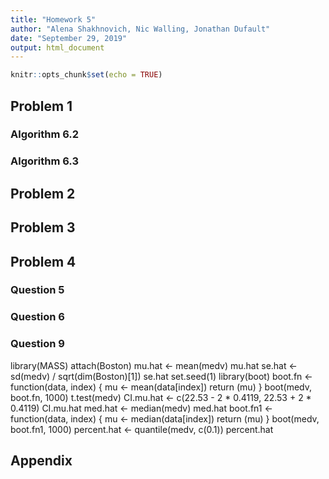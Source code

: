 ```yaml
---
title: "Homework 5"
author: "Alena Shakhnovich, Nic Walling, Jonathan Dufault"
date: "September 29, 2019"
output: html_document
---
```


```r
knitr::opts_chunk$set(echo = TRUE)
```

## Problem 1

### Algorithm 6.2


### Algorithm 6.3


## Problem 2


## Problem 3

## Problem 4

### Question 5

### Question 6

### Question 9
library(MASS)
attach(Boston)
mu.hat <- mean(medv)
mu.hat
se.hat <- sd(medv) / sqrt(dim(Boston)[1])
se.hat
set.seed(1)
library(boot)
boot.fn <- function(data, index) {
  mu <- mean(data[index])
  return (mu)
}
boot(medv, boot.fn, 1000)
t.test(medv)
CI.mu.hat <- c(22.53 - 2 * 0.4119, 22.53 + 2 * 0.4119)
CI.mu.hat
med.hat <- median(medv)
med.hat
boot.fn1 <- function(data, index) {
  mu <- median(data[index])
  return (mu)
}
boot(medv, boot.fn1, 1000)
percent.hat <- quantile(medv, c(0.1))
percent.hat



## Appendix

